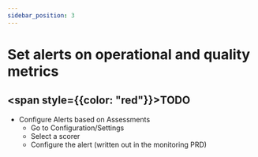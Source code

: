 ```yaml
---
sidebar_position: 3
---
```


# Set alerts on operational and quality metrics


## <span style={{color: "red"}}>TODO</span>


* Configure Alerts based on Assessments
    - Go to Configuration/Settings 
    - Select a scorer
    - Configure the alert (written out in the monitoring PRD)
    